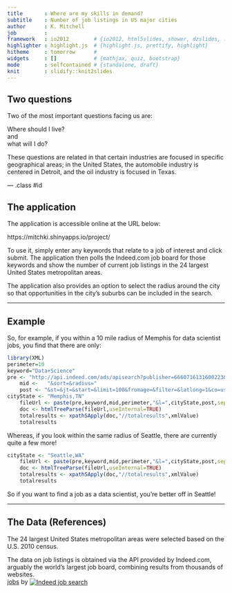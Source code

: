 ```yaml
---
title       : Where are my skills in demand?
subtitle    : Number of job listings in US major cities
author      : K. Mitchell
job         : 
framework   : io2012        # {io2012, html5slides, shower, dzslides, ...}
highlighter : highlight.js  # {highlight.js, prettify, highlight}
hitheme     : tomorrow      # 
widgets     : []            # {mathjax, quiz, bootstrap}
mode        : selfcontained # {standalone, draft}
knit        : slidify::knit2slides
---
```



## Two questions

Two of the most important questions facing us are:

Where should I live?  
and  
what will I do?    

These questions are related in that certain industries are focused in specific geographical areas; in the United States, the automobile industry is centered in Detroit, and the oil industry is focused in Texas.  





--- .class #id 





## The application

The application is accessible online at the URL below:

https://mitchki.shinyapps.io/project/

To use it, simply enter any keywords that relate to a job of interest and click submit.  The application then polls the Indeed.com job board for those keywords and show the number of current job listings in the 24 largest United States metropolitan areas.

The application also provides an option to select the radius around the city so that opportunities in the city's suburbs can be included in the search.

---

## Example

So, for example, if you within a 10 mile radius of Memphis for data scientist jobs, you find that there are only:

```r
library(XML)
perimeter=10
keyword="Data+Science"
pre <- "http://api.indeed.com/ads/apisearch?publisher=6660716131600223&q="
    mid <-   "&sort=&radius="
    post <- "&st=&jt=&start=&limit=100&fromage=&filter=&latlong=1&co=us&chnl=&userip=1.2.3.4&useragent=Mozilla/%2F4.0%28Firefox%29&v=2"
cityState <- "Memphis,TN"
    fileUrl <- paste(pre,keyword,mid,perimeter,"&l=",cityState,post,sep="")
    doc <- htmlTreeParse(fileUrl,useInternal=TRUE)
    totalresults <- xpathSApply(doc,"//totalresults",xmlValue) 
    totalresults
```


Whereas, if you look within the same radius of Seattle, there are currently quite a few more!     

```r
cityState <- "Seattle,WA"
    fileUrl <- paste(pre,keyword,mid,perimeter,"&l=",cityState,post,sep="")
    doc <- htmlTreeParse(fileUrl,useInternal=TRUE)
    totalresults <- xpathSApply(doc,"//totalresults",xmlValue) 
    totalresults
```

So if you want to find a job as a data scientist, you're better off in Seattle!

---

## The Data (References)

The 24 largest United States metropolitan areas were selected based on the U.S. 2010 census.                                


The data on job listings is obtained via the API provided by Indeed.com, arguably the world's largest job board, combining results from thousands of websites.   
<span id=indeed_at><a href="http://www.indeed.com/">jobs</a> by <a
href="http://www.indeed.com/" title="Job Search"><img
src="http://www.indeed.com/p/jobsearch.gif" style="border: 0;
vertical-align: middle;" alt="Indeed job search"></a></span>
                                
